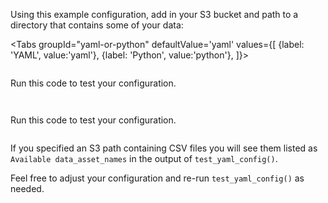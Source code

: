 
Using this example configuration, add in your S3 bucket and path to a directory that contains some of your data:

<Tabs
  groupId="yaml-or-python"
  defaultValue='yaml'
  values={[
  {label: 'YAML', value:'yaml'},
  {label: 'Python', value:'python'},
  ]}>

<TabItem value="yaml">

```python name="tests/integration/docusaurus/connecting_to_your_data/cloud/s3/pandas/inferred_and_runtime_yaml_example.py datasource_yaml"
```

Run this code to test your configuration.

```python name="tests/integration/docusaurus/connecting_to_your_data/cloud/s3/pandas/inferred_and_runtime_yaml_example.py test_yaml_config"
```

</TabItem>

<TabItem value="python">

```python name="tests/integration/docusaurus/connecting_to_your_data/cloud/s3/pandas/inferred_and_runtime_python_example.py datasource_config"
```

Run this code to test your configuration.

```python name="tests/integration/docusaurus/connecting_to_your_data/cloud/s3/pandas/inferred_and_runtime_python_example.py test_yaml_config"
```

</TabItem>

</Tabs>

If you specified an S3 path containing CSV files you will see them listed as `Available data_asset_names` in the output of `test_yaml_config()`.

Feel free to adjust your configuration and re-run `test_yaml_config()` as needed.